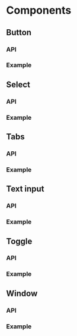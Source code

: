 # Components

## Button
### API
### Example

## Select
### API
### Example

## Tabs
### API
### Example

## Text input
### API
### Example

## Toggle
### API
### Example

## Window
### API
### Example
